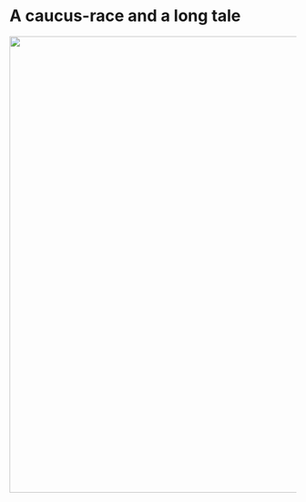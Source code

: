 # A caucus-race and a long tale
<img src= "../../01. TriCulture_scRNA/01. Single Cell Project/1st Try G10 H10 IMGL/Plots/030620 3D_xMG_Integrated/Featureplot_all.jpeg" width = "800">